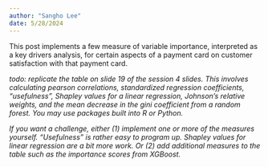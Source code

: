 ```yaml
---
author: "Sangho Lee"
date: 5/28/2024
---
```



This post implements a few measure of variable importance, interpreted as a key drivers analysis, for certain aspects of a payment card on customer satisfaction with that payment card.


_todo: replicate the table on slide 19 of the session 4 slides. This involves calculating pearson correlations, standardized regression coefficients, "usefulness", Shapley values for a linear regression, Johnson's relative weights, and the mean decrease in the gini coefficient from a random forest. You may use packages built into R or Python._

_If you want a challenge, either (1) implement one or more of the measures yourself. "Usefulness" is rather easy to program up. Shapley values for linear regression are a bit more work. Or (2) add additional measures to the table such as the importance scores from XGBoost._






